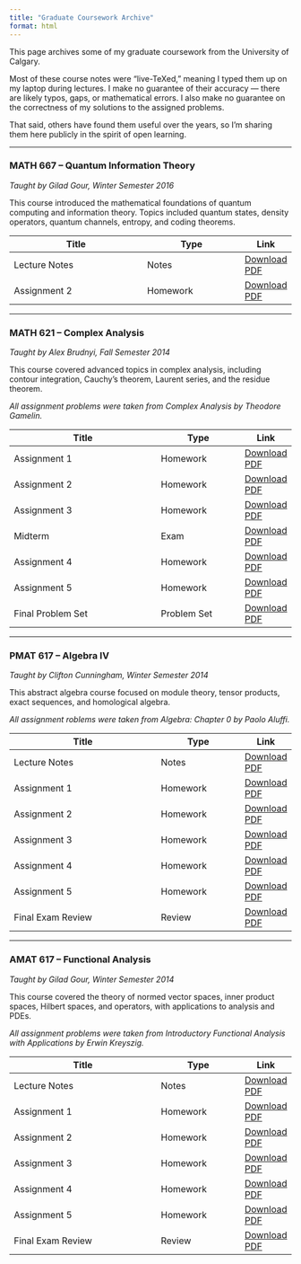 ```yaml
---
title: "Graduate Coursework Archive"
format: html
---
```


This page archives some of my graduate coursework from the University of Calgary.

Most of these course notes were “live-TeXed,” meaning I typed them up on my laptop during lectures. I make no guarantee of their accuracy — there are likely typos, gaps, or mathematical errors. I also make no guarantee on the correctness of my solutions to the assigned problems.

That said, others have found them useful over the years, so I’m sharing them here publicly in the spirit of open learning.

---

### MATH 667 – Quantum Information Theory  
_Taught by Gilad Gour, Winter Semester 2016_

This course introduced the mathematical foundations of quantum computing and information theory. Topics included quantum states, density operators, quantum channels, entropy, and coding theorems.

| Title            | Type        | Link |
|------------------|-------------|------|
| Lecture Notes    | Notes       | [Download PDF](coursework/QI/QI_main.pdf) |
| Assignment 2     | Homework    | [Download PDF](coursework/QI/QI_HW2.pdf) |

---

### MATH 621 – Complex Analysis  
_Taught by Alex Brudnyi, Fall Semester 2014_

This course covered advanced topics in complex analysis, including contour integration, Cauchy's theorem, Laurent series, and the residue theorem.  

_All assignment problems were taken from *Complex Analysis* by Theodore Gamelin._

| Title               | Type       | Link |
|---------------------|------------|------|
| Assignment 1        | Homework   | [Download PDF](coursework/CompAna/ComplexAnalysis_Quiz1.pdf) |
| Assignment 2        | Homework   | [Download PDF](coursework/CompAna/ComplexAnalysis_Quiz2.pdf) |
| Assignment 3        | Homework   | [Download PDF](coursework/CompAna/ComplexAnalysis_Quiz3.pdf) |
| Midterm             | Exam       | [Download PDF](coursework/CompAna/ComplexAnalysis_midterm.pdf) |
| Assignment 4        | Homework   | [Download PDF](coursework/CompAna/ComplexAnalysis_Quiz4.pdf) |
| Assignment 5        | Homework   | [Download PDF](coursework/CompAna/ComplexAnalysis_Quiz5.pdf) |
| Final Problem Set   | Problem Set| [Download PDF](coursework/CompAna/ComplexAnalysis_ProblemSet.pdf) |

---

### PMAT 617 – Algebra IV  
_Taught by Clifton Cunningham, Winter Semester 2014_

This abstract algebra course focused on module theory, tensor products, exact sequences, and homological algebra.  

_All assignment roblems were taken from *Algebra: Chapter 0* by Paolo Aluffi._

| Title               | Type       | Link |
|---------------------|------------|------|
| Lecture Notes       | Notes      | [Download PDF](coursework/Alg/AlgIII-main.pdf) |
| Assignment 1        | Homework   | [Download PDF](coursework/Alg/Algebra_HW1.pdf) |
| Assignment 2        | Homework   | [Download PDF](coursework/Alg/Algebra_HW2.pdf) |
| Assignment 3        | Homework   | [Download PDF](coursework/Alg/Algebra_HW3.pdf) |
| Assignment 4        | Homework   | [Download PDF](coursework/Alg/Algebra_HW4.pdf) |
| Assignment 5        | Homework   | [Download PDF](coursework/Alg/Algebra_HW5.pdf) |
| Final Exam Review   | Review     | [Download PDF](coursework/Alg/examreview.pdf) |

---

### AMAT 617 – Functional Analysis  
_Taught by Gilad Gour, Winter Semester 2014_

This course covered the theory of normed vector spaces, inner product spaces, Hilbert spaces, and operators, with applications to analysis and PDEs.  

_All assignment problems were taken from *Introductory Functional Analysis with Applications* by Erwin Kreyszig._

| Title               | Type       | Link |
|---------------------|------------|------|
| Lecture Notes       | Notes      | [Download PDF](coursework/FuncAna/FuncAna-main.pdf) |
| Assignment 1        | Homework   | [Download PDF](coursework/FuncAna/FunctionalAnalysis_HW1.pdf) |
| Assignment 2        | Homework   | [Download PDF](coursework/FuncAna/FunctionalAnalysis_HW2.pdf) |
| Assignment 3        | Homework   | [Download PDF](coursework/FuncAna/FunctionalAnalysis_HW3.pdf) |
| Assignment 4        | Homework   | [Download PDF](coursework/FuncAna/FunctionalAnalysis_HW4.pdf) |
| Assignment 5        | Homework   | [Download PDF](coursework/FuncAna/FunctionalAnalysis_HW5.pdf) |
| Final Exam Review   | Review     | [Download PDF](coursework/FuncAna/FuncAna-review.pdf) |
